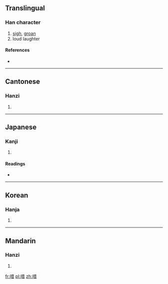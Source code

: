 ==Translingual==

===Han character===
{{Han char|rn=30|rad=口|as=08|sn=11|four=6406<sub>0</sub>|canj=口廿日 (RTA)}}

# [[sigh]], [[groan]]
# loud laughter

====References====
* {{Han ref|kx=0193.280|dkj=03771|dj=0414.070|hdz=10637.030|uh=5536|ud=21814|bh=D47A|bd=54394}}

----

==Cantonese==

===Hanzi===
{{yue-hanzi|jyut=|y=je3}}

# {{defn|Cantonese|sort=口08}}

----

==Japanese==

===Kanji===
{{ja-kanji|grade=|rs=口08}}

# {{defn|Japanese|sort=口08}}

====Readings====
* {{ja-readings|on=[[しゃ]] (sha), [[せき]] (seki), [[しゃく]] (shaku), [[さく]] (saku)|kun=[[なく]] (naku)}}

----

==Korean==

===Hanja===
{{ko-hanja|hangeul=[[차]], [[책]]|rv=cha, chaek|mr=ch'a, ch'aek}}

# {{defn|Korean|sort=口08}}

----

==Mandarin==

===Hanzi===
{{cmn-hanzi|pin=[[jiè]] ([[jie4]])|wg=chieh<sup>4</sup>}}

# {{defn|Mandarin|sort=口08}}

[[fr:唶]]
[[pl:唶]]
[[zh:唶]]